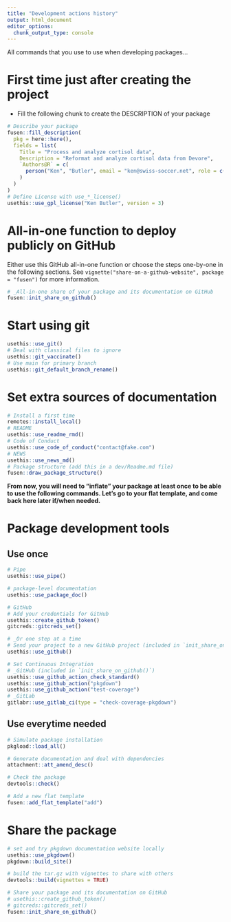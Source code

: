 ```yaml
---
title: "Development actions history"
output: html_document
editor_options: 
  chunk_output_type: console
---
```


All commands that you use to use when developing packages...

# First time just after creating the project

- Fill the following chunk to create the DESCRIPTION of your package

```r
# Describe your package
fusen::fill_description(
  pkg = here::here(),
  fields = list(
    Title = "Process and analyze cortisol data",
    Description = "Reformat and analyze cortisol data from Devore",
    `Authors@R` = c(
      person("Ken", "Butler", email = "ken@swiss-soccer.net", role = c("aut", "cre"), comment = c(ORCID = "0000-0001-7821-6811"))
    )
  )
)
# Define License with use_*_license()
usethis::use_gpl_license("Ken Butler", version = 3)
```

# All-in-one function to deploy publicly on GitHub

Either use this GitHub all-in-one function or choose the steps one-by-one in the following sections.
See `vignette("share-on-a-github-website", package = "fusen")` for more information.

```r
# _All-in-one share of your package and its documentation on GitHub
fusen::init_share_on_github()
```


# Start using git

```r
usethis::use_git()
# Deal with classical files to ignore
usethis::git_vaccinate()
# Use main for primary branch
usethis::git_default_branch_rename()
```

# Set extra sources of documentation

```r
# Install a first time
remotes::install_local()
# README
usethis::use_readme_rmd()
# Code of Conduct
usethis::use_code_of_conduct("contact@fake.com")
# NEWS
usethis::use_news_md()
# Package structure (add this in a dev/Readme.md file)
fusen::draw_package_structure()
```

**From now, you will need to "inflate" your package at least once to be able to use the following commands. Let's go to your flat template, and come back here later if/when needed.**


# Package development tools
## Use once

```r
# Pipe
usethis::use_pipe()

# package-level documentation
usethis::use_package_doc()

# GitHub
# Add your credentials for GitHub
usethis::create_github_token()
gitcreds::gitcreds_set()

# _Or one step at a time
# Send your project to a new GitHub project (included in `init_share_on_github()`)
usethis::use_github()

# Set Continuous Integration
# _GitHub (included in `init_share_on_github()`)
usethis::use_github_action_check_standard()
usethis::use_github_action("pkgdown")
usethis::use_github_action("test-coverage")
# _GitLab
gitlabr::use_gitlab_ci(type = "check-coverage-pkgdown")
```

## Use everytime needed

```r
# Simulate package installation
pkgload::load_all()

# Generate documentation and deal with dependencies
attachment::att_amend_desc()

# Check the package
devtools::check()

# Add a new flat template
fusen::add_flat_template("add")
```

# Share the package

```r
# set and try pkgdown documentation website locally
usethis::use_pkgdown()
pkgdown::build_site()

# build the tar.gz with vignettes to share with others
devtools::build(vignettes = TRUE)

# Share your package and its documentation on GitHub
# usethis::create_github_token()
# gitcreds::gitcreds_set()
fusen::init_share_on_github()
```

